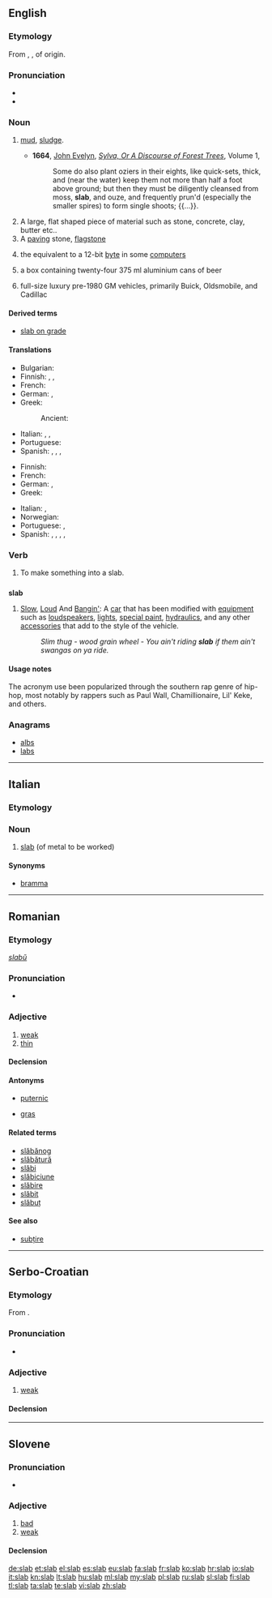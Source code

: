 ==English==
{{wikipedia}}

===Etymology===
From {{etyl|enm|en}} {{term|sclabbe|lang=enm}}, {{term|slabbe|lang=enm}}, of {{unk.|en|title=unknown}} origin.

===Pronunciation===
* {{IPA|/slæb/}}
* {{rhymes|æb}}

===Noun===
{{en-noun}}

# {{archaic}} [[mud]], [[sludge]].
#* '''1664''', [[w:John Evelyn|John Evelyn]], ''[http://www.gutenberg.org/files/20778/20778-8.txt Sylva, Or A Discourse of Forest Trees]'',  Volume 1,
#*: Some do also plant oziers in their eights, like quick-sets, thick, and (near the water) keep them not more than half a foot above ground; but then they must be diligently cleansed from moss, '''slab''', and ouze, and frequently prun'd (especially the smaller spires) to form single shoots; {{...}}.
# A large, flat shaped piece of material such as stone, concrete, clay, butter etc..
# A [[paving]] stone, [[flagstone]]
# {{computing}} the equivalent to a 12-bit [[byte]] in some [[computer]]s
# {{Australia}} a box containing twenty-four 375&nbsp;ml aluminium cans of beer
# {{slang}} full-size luxury pre-1980 GM vehicles, primarily Buick, Oldsmobile, and Cadillac

====Derived terms====

* [[slab on grade]]

====Translations====
{{trans-top|flat piece of material}}
* Bulgarian: {{t+|bg|плоча}}
* Finnish: {{t-|fi|laatta}}, {{t+|fi|levy}}, {{t-|fi|kimpale}}
* French: {{t|fr|chape|f}}
* German: {{t+|de|Scheibe|f}}, {{t+|de|Platte|f}}
* Greek: {{t+|el|πλάκα|f|tr=pláka}}
*: Ancient: {{tø|grc|ἄβαξ|m|tr=abax|sc=polytonic}}
{{trans-mid}}
* Italian: {{t+|it|piastra|f}}, {{t+|it|lastra|f}}, {{t+|it|fetta|f}}
* Portuguese: {{t|pt|laje|f}}
* Spanish: {{t+|es|plancha|f}},  {{t+|es|tabla|f}},  {{t+|es|lámina|f}},  {{t+|es|tabla|f}}
{{trans-bottom}}

{{trans-top|paving stone}}
* Finnish: {{t-|fi|laatta}}
* French: {{t|fr|dalle|f}}
* German: {{t+|de|Fliese|f}}, {{t+|de|Platte|f}}
* Greek: {{t+|el|πλάκα|f|tr=pláka}}
{{trans-mid}}
* Italian: {{t-|it|piastrella|f}}, {{t-|it|mattonella|f}}
* Norwegian: {{t|no|steinhelle|f}}
* Portuguese: {{t|pt|laje|f}}, {{t|pt|placa|f}}
* Spanish: {{t+|es|baldosa|f}},  {{t-|es|adoquín|m}},  {{t+|es|losa|f}},  {{t|es|valdosa|f}},  {{t+|es|losa|f}}
{{trans-bottom}}

===Verb===
{{en-verb|slab|b|ing}}

# {{transitive}} To make something into a slab.

==={{acronym}}===
'''slab'''

# [[slow|Slow]], [[loud|Loud]] And [[banging|Bangin']]:  {{US}} A [[car]] that has been modified with [[equipment]] such as [[loudspeaker]]s, [[lights]], [[special paint]], [[hydraulics]], and any other [[accessories]] that add to the style of the vehicle.
#: ''Slim thug - wood grain wheel - You ain't riding '''slab''' if them ain't swangas on ya ride.''

====Usage notes====
The acronym use been popularized through the southern rap genre of hip-hop, most notably by rappers such as Paul Wall, Chamillionaire, Lil' Keke, and others.

===Anagrams===
* [[albs#English|albs]]
* [[labs#English|labs]]

----

==Italian==

===Etymology===
{{etyl|en|it}}

===Noun===
{{head|it|noun|g=m}} {{inv}}

# [[#English|slab]] (of metal to be worked)

====Synonyms====
* [[bramma]]

----

==Romanian==

===Etymology===
{{etyl|sla|ro}} ''[[slabŭ]]''

===Pronunciation===
* {{IPA|[slab]|lang=ro}}

===Adjective===
{{ro-adj|4}}

# [[weak]]
# [[thin]]

====Declension====
{{ro-adj-4|slab}}

====Antonyms====
* {{sense|weak}} [[puternic]]
* {{sense|thin}} [[gras]]

====Related terms====
* [[slăbănog]]
* [[slăbătură]]
* [[slăbi]]
* [[slăbiciune]]
* [[slăbire]]
* [[slăbit]]
* [[slăbuț]]

====See also====
* [[subțire]]

----

==Serbo-Croatian==

===Etymology===
From {{proto|Slavic|slabъ|lang=sh}}.

===Pronunciation===
* {{IPA|/slâb/|lang=sh}}

===Adjective===
{{sh-adj|head=slȁb|def=slabi|def_a=slȁbī|comp=slabiji|r|слаб|сла̏б}}

# [[weak]]

====Declension====
{{sh-adj-full|slab|o|slabij|e}}

----

==Slovene==

===Pronunciation===
* {{IPA|/slap/|lang=sl}}

===Adjective===
{{sl-adj|slabši|head=slàb|e=preslab}}

# [[bad]]
# [[weak]]

====Declension====
{{sl-adj-1-comp}}

[[de:slab]]
[[et:slab]]
[[el:slab]]
[[es:slab]]
[[eu:slab]]
[[fa:slab]]
[[fr:slab]]
[[ko:slab]]
[[hr:slab]]
[[io:slab]]
[[it:slab]]
[[kn:slab]]
[[lt:slab]]
[[hu:slab]]
[[ml:slab]]
[[my:slab]]
[[pl:slab]]
[[ru:slab]]
[[sl:slab]]
[[fi:slab]]
[[tl:slab]]
[[ta:slab]]
[[te:slab]]
[[vi:slab]]
[[zh:slab]]